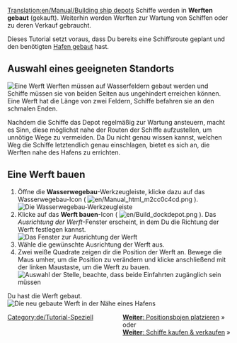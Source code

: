 [[Translation:en/Manual/Building ship depots]]
{{de/Tutorial}}
Schiffe werden in '''Werften gebaut''' (gekauft). Weiterhin werden Werften zur Wartung von Schiffen oder zu deren Verkauf gebraucht.

Dieses Tutorial setzt voraus, dass Du bereits eine Schiffsroute geplant und den benötigten [[de/Manual/Hafen bauen|Hafen gebaut]] hast.

== Auswahl eines geeigneten Standorts ==
[[File:en/Shipdepot-construction-1.png|frame|none|Eine Werft]]
Werften müssen auf Wasserfeldern gebaut werden und Schiffe müssen sie von beiden Seiten aus ungehindert erreichen können. Eine Werft hat die Länge von zwei Feldern, Schiffe befahren sie an den schmalen Enden.

Nachdem die Schiffe das Depot regelmäßig zur Wartung ansteuern, macht es Sinn, diese möglichst nahe der Routen der Schiffe aufzustellen, um unnötige Wege zu vermeiden. Da Du nicht genau wissen kannst, welchen Weg die Schiffe letztendlich genau einschlagen, bietet es sich an, die Werften nahe des Hafens zu errichten.

== Eine Werft bauen ==
# Öffne die '''Wasserwegebau'''-Werkzeugleiste, klicke dazu auf das Wasserwegebau-Icon ( [[File:en/Manual html m2cc0c4cd.png]] ).<br/>[[File:de/Dock toolbar.png|frame|none|Die Wasserwegebau-Werkzeugleiste]]
# Klicke auf das '''Werft bauen'''-Icon ( [[File:en/Build dockdepot.png]] ). Das ''Ausrichtung der Werft''-Fenster erscheint, in dem Du die Richtung der Werft festlegen kannst.<br/>[[File:en/Ship-depot-orientation.png|frame|none|Das Fenster zur Ausrichtung der Werft]]
# Wähle die gewünschte Ausrichtung der Werft aus.
# Zwei weiße Quadrate zeigen dir die Position der Werft an. Bewege die Maus umher, um die Position zu verändern und klicke anschließend mit der linken Maustaste, um die Werft zu bauen.<br/>[[File:en/Shipdepot-construction-3.png|frame|none|Auswahl der Stelle, beachte, dass beide Einfahrten zugänglich sein müssen]]

Du hast die Werft gebaut.<br/>[[File:en/Shipdepot-construction-4.png|frame|none|Die neu gebaute Werft in der Nähe eines Hafens]]

<span style="float: right">[[de/Manual/Positionsbojen platzieren|'''Weiter''': Positionsbojen platzieren]] &raquo;
<br />
oder
<br />
[[de/Manual/Schiffe kaufen und verkaufen|'''Weiter''': Schiffe kaufen & verkaufen]] &raquo;</span>

[[Category:de/Tutorial-Speziell]]
